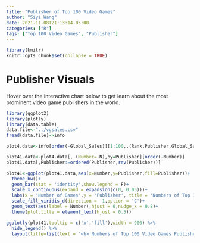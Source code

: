 ```yaml
---
title: "Publisher of Top 100 Video Games"
author: "Siyi Wang"
date: 2021-11-08T21:13:14-05:00
categories: ["R"]
tags: ["Top 100 Video Games", "Publisher"]
---
```


```r
library(knitr)
knitr::opts_chunk$set(collapse = TRUE)
```

# Publisher Visuals

Hover over the interactive chart below to get learn about the most prominent video game publishers in the world.

```r
library(ggplot2)
library(plotly)
library(data.table)
data.file<-"../vgsales.csv"
fread(data.file)->info

plot4.data<-info[order(-Global_Sales)][1:100,.(Rank,Publisher,Global_Sales)]

plot41.data<-plot4.data[,.(Number=.N),by=Publisher][order(-Number)]
plot41.data[,Publisher:=ordered(Publisher,rev(Publisher))]

plot41<-ggplot(plot41.data,aes(x=Number,y=Publisher,fill=Publisher))+
  theme_bw()+
  geom_bar(stat = 'identity',show.legend = F)+
  scale_x_continuous(expand = expansion(c(0, 0.05)))+
  labs(x = 'Number of Games',y = 'Publisher', title = 'Numbers of Top 100 Video Games Publishers')+
  scale_fill_viridis_d(direction = -1,option = 'C')+
  geom_text(aes(label = Number),hjust = 0,nudge_x = 0.8)+
  theme(plot.title = element_text(hjust = 0.5))

ggplotly(plot41,tooltip = c('x','fill'),width = 900) %>% 
  hide_legend() %>% 
  layout(title=list(text = '<b> Numbers of Top 100 Video Games Publishers <b>',font = list(size = 15)))


```


